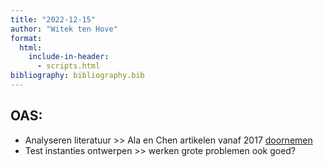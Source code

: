 ```yaml
---
title: "2022-12-15"
author: "Witek ten Hove"
format:
  html:
    include-in-header:
      - scripts.html
bibliography: bibliography.bib
---
```


## OAS:

-   Analyseren literatuur \>\> Ala en Chen artikelen vanaf 2017 [doornemen](https://docs.google.com/spreadsheets/d/1uWxtoPXAo-oYLaKPxPA3Vxh_TWxZiG_5DDsMEfwcs5M/edit?usp=sharing)
-   Test instanties ontwerpen \>\> werken grote problemen ook goed?
